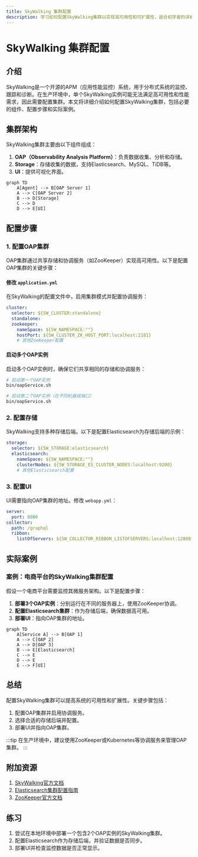 ```yaml
---
title: SkyWalking 集群配置
description: 学习如何配置SkyWalking集群以实现高可用性和可扩展性，适合初学者的详细指南。
---
```


# SkyWalking 集群配置

## 介绍

SkyWalking是一个开源的APM（应用性能监控）系统，用于分布式系统的监控、跟踪和诊断。在生产环境中，单个SkyWalking实例可能无法满足高可用性和性能需求，因此需要配置集群。本文将详细介绍如何配置SkyWalking集群，包括必要的组件、配置步骤和实际案例。

## 集群架构

SkyWalking集群主要由以下组件组成：
1. **OAP（Observability Analysis Platform）**：负责数据收集、分析和存储。
2. **Storage**：存储收集的数据，支持Elasticsearch、MySQL、TiDB等。
3. **UI**：提供可视化界面。

```mermaid
graph TD
    A[Agent] --> B[OAP Server 1]
    A --> C[OAP Server 2]
    B --> D[Storage]
    C --> D
    D --> E[UI]
```

## 配置步骤

### 1. 配置OAP集群

OAP集群通过共享存储和协调服务（如ZooKeeper）实现高可用性。以下是配置OAP集群的关键步骤：

#### 修改 `application.yml`

在SkyWalking的配置文件中，启用集群模式并配置协调服务：

```yaml
cluster:
  selector: ${SW_CLUSTER:standalone}
  standalone:
  zookeeper:
    nameSpace: ${SW_NAMESPACE:""}
    hostPort: ${SW_CLUSTER_ZK_HOST_PORT:localhost:2181}
    # 其他ZooKeeper配置
```

#### 启动多个OAP实例

启动多个OAP实例时，确保它们共享相同的存储和协调服务：

```bash
# 启动第一个OAP实例
bin/oapService.sh

# 启动第二个OAP实例（在不同机器或端口）
bin/oapService.sh
```

### 2. 配置存储

SkyWalking支持多种存储后端。以下是配置Elasticsearch为存储后端的示例：

```yaml
storage:
  selector: ${SW_STORAGE:elasticsearch}
  elasticsearch:
    nameSpace: ${SW_NAMESPACE:""}
    clusterNodes: ${SW_STORAGE_ES_CLUSTER_NODES:localhost:9200}
    # 其他Elasticsearch配置
```

### 3. 配置UI

UI需要指向OAP集群的地址。修改 `webapp.yml`：

```yaml
server:
  port: 8080
collector:
  path: /graphql
  ribbon:
    listOfServers: ${SW_COLLECTOR_RIBBON_LISTOFSERVERS:localhost:12800,localhost:12801}
```

## 实际案例

### 案例：电商平台的SkyWalking集群配置

假设一个电商平台需要监控其微服务架构。以下是配置步骤：
1. **部署3个OAP实例**：分别运行在不同的服务器上，使用ZooKeeper协调。
2. **配置Elasticsearch集群**：作为存储后端，确保数据高可用。
3. **部署UI**：指向OAP集群的地址。

```mermaid
graph TD
    A[Service A] --> B[OAP 1]
    A --> C[OAP 2]
    A --> D[OAP 3]
    B --> E[Elasticsearch]
    C --> E
    D --> E
    E --> F[UI]
```

## 总结

配置SkyWalking集群可以提高系统的可用性和扩展性。关键步骤包括：
1. 配置OAP集群并启用协调服务。
2. 选择合适的存储后端并配置。
3. 部署UI并指向OAP集群。

:::tip
在生产环境中，建议使用ZooKeeper或Kubernetes等协调服务来管理OAP集群。
:::

## 附加资源

1. [SkyWalking官方文档](https://skywalking.apache.org/docs/)
2. [Elasticsearch集群配置指南](https://www.elastic.co/guide/en/elasticsearch/reference/current/setup.html)
3. [ZooKeeper官方文档](https://zookeeper.apache.org/doc/current/)

## 练习

1. 尝试在本地环境中部署一个包含2个OAP实例的SkyWalking集群。
2. 配置Elasticsearch作为存储后端，并验证数据是否同步。
3. 部署UI并检查监控数据是否正常显示。